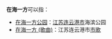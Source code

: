 '''在海一方'''可以指：
*[[在海一方公园|在海一方公园]]：[[江苏|江苏]][[连云港市|连云港市]]海滨公园
*[[在海一方_(歌曲)|在海一方 (歌曲)]]：江苏连云港市[[市歌|市歌]]

{{disambig|cat=四字消歧义}}